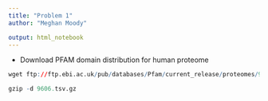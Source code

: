 ```yaml
---
title: "Problem 1"
author: "Meghan Moody"

output: html_notebook
---
```


- Download PFAM domain distribution for human proteome 

```r
wget ftp://ftp.ebi.ac.uk/pub/databases/Pfam/current_release/proteomes/9606.tsv.gz


```
```r
gzip -d 9606.tsv.gz


```

```r

```



